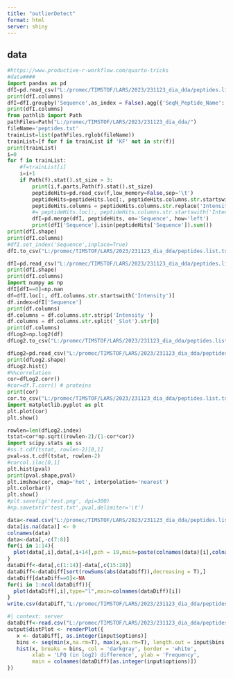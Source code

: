 ```yaml
---
title: "outlierDetect"
format: html
server: shiny
---
```


## data

```python
#https://www.productive-r-workflow.com/quarto-tricks
#data####
import pandas as pd
dfI=pd.read_csv("L:/promec/TIMSTOF/LARS/2023/231123_dia_dda/peptides.list.txt",low_memory=False,sep='\t')
print(dfI.columns)
dfI=dfI.groupby('Sequence',as_index = False).agg({'SeqN_Peptide_Name': ' '.join})
print(dfI.columns)
from pathlib import Path
pathFiles=Path("L:/promec/TIMSTOF/LARS/2023/231123_dia_dda/")
fileName='peptides.txt'
trainList=list(pathFiles.rglob(fileName))
trainList=[f for f in trainList if 'KF' not in str(f)]
print(trainList)
i=0
for f in trainList:
    #f=trainList[i]
    i=i+1
    if Path(f).stat().st_size > 3:
        print(i,f.parts,Path(f).stat().st_size)
        peptideHits=pd.read_csv(f,low_memory=False,sep='\t')
        peptideHits=peptideHits.loc[:, peptideHits.columns.str.startswith(('Intensity ','Sequence'))]
        peptideHits.columns = peptideHits.columns.str.replace('Intensity', 'Intensity '+str(f.parts[7])+str(f.parts[6])+str(i))
        #= peptideHits.loc[:, peptideHits.columns.str.startswith('Intensity')].apply(lambda x: x.str.replace(',','.'))
        dfI=pd.merge(dfI, peptideHits, on='Sequence', how='left')
        print(dfI['Sequence'].isin(peptideHits['Sequence']).sum())
print(dfI.shape)
print(dfI.columns)
#dfI.set_index('Sequence',inplace=True)
dfI.to_csv("L:/promec/TIMSTOF/LARS/2023/231123_dia_dda/peptides.list.txtIntensity.csv")
```

```python
dfI=pd.read_csv("L:/promec/TIMSTOF/LARS/2023/231123_dia_dda/peptides.list.txtIntensity.csv",low_memory=False,sep=',')
print(dfI.shape)
print(dfI.columns)
import numpy as np
dfI[dfI==0]=np.nan
df=dfI.loc[:, dfI.columns.str.startswith('Intensity')]
df.index=dfI['Sequence']
print(df.columns)
df.columns = df.columns.str.strip('Intensity ')
df.columns = df.columns.str.split('_Slot').str[0]
print(df.columns)
dfLog2=np.log2(df)
dfLog2.to_csv("L:/promec/TIMSTOF/LARS/2023/231123_dia_dda/peptides.list.txtIntensitylog2.csv")
```

```python
dfLog2=pd.read_csv("L:/promec/TIMSTOF/LARS/2023/231123_dia_dda/peptides.list.txtIntensitylog2.csv",low_memory=False,sep=',', index_col=0)
print(dfLog2.shape)
dfLog2.hist()
#%%correlation
cor=dfLog2.corr()
#cor=df.T.corr() # proteins
print(cor)
cor.to_csv("L:/promec/TIMSTOF/LARS/2023/231123_dia_dda/peptides.list.txtIntensitylog2.cor.csv")
import matplotlib.pyplot as plt
plt.plot(cor)
plt.show()
```


```python
rowlen=len(dfLog2.index)
tstat=cor*np.sqrt((rowlen-2)/(1-cor*cor))
import scipy.stats as ss
#ss.t.cdf(tstat, rowlen-2)[0,1]
pval=ss.t.cdf(tstat, rowlen-2)
#corcol.iloc[0,1]
plt.hist(pval)
print(pval.shape,pval)
plt.imshow(cor, cmap='hot', interpolation='nearest')
plt.colorbar()
plt.show()
#plt.savefig('test.png', dpi=300)
#np.savetxt(r'test.txt',pval,delimiter='\t')
```

```r
data<-read.csv("L:/promec/TIMSTOF/LARS/2023/231123_dia_dda/peptides.list.txtIntensitylog2.csv",row.names = 1)
data[is.na(data)] <- 0
colnames(data)
data<-data[,-c(7:8)]
for(i in 1:14){
  plot(data[,i],data[,i+14],pch = 19,main=paste(colnames(data)[i],colnames(data)[i+14]))
}
dataDiff<-data[,c(1:14)]-data[,c(15:28)]
dataDiff<-dataDiff[sort(rowSums(abs(dataDiff)),decreasing = T),]
dataDiff[dataDiff==0]<-NA
for(i in 1:ncol(dataDiff)){
  plot(dataDiff[,i],type="l",main=colnames(dataDiff)[i])
}
write.csv(dataDiff,"L:/promec/TIMSTOF/LARS/2023/231123_dia_dda/peptides.list.txtIntensitylog2.diff.csv",row.names = T)
```

```r
#| context: server
dataDiff<-read.csv("L:/promec/TIMSTOF/LARS/2023/231123_dia_dda/peptides.list.txtIntensitylog2.diff.csv")
output$distPlot <- renderPlot({
   x <- dataDiff[, as.integer(input$options)]  
   bins <- seq(min(x,na.rm=T), max(x,na.rm=T), length.out = input$bins + 1)
   hist(x, breaks = bins, col = 'darkgray', border = 'white',
        xlab = 'LFQ (in log2) difference', ylab = 'Frequency',
        main = colnames(dataDiff)[as.integer(input$options)])
})
```
